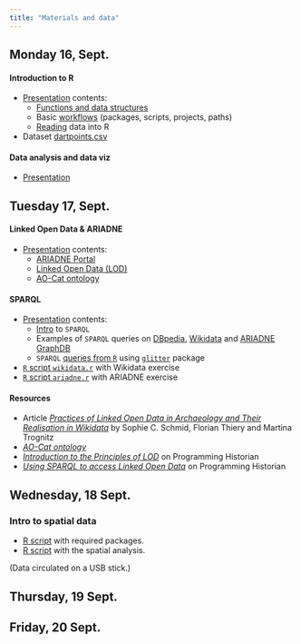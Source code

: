 ```yaml
---
title: "Materials and data"
---
```


## Monday 16, Sept.

#### Introduction to R

- [Presentation](/intro2r/index.qmd) contents:
    - [Functions and data structures](/intro2r/index.qmd#/functions-and-syntax)
    - Basic [workflows](/intro2r/index.qmd#/workflow-1) (packages, scripts, projects, paths)
    - [Reading](/intro2r/index.qmd#/loading-data) data into R
- Dataset [dartpoints.csv](/data/dartpoints.csv)

#### Data analysis and data viz

- [Presentation](/dataviz/index.qmd)


## Tuesday 17, Sept.

#### Linked Open Data & ARIADNE

- [Presentation](/ariadne/index.qmd) contents: 
    - [ARIADNE Portal](/ariadne/index.qmd#/ariadne)
    - [Linked Open Data (LOD)](/ariadne/index.qmd#/linked-open-data)
    - [AO-Cat ontology](ariadne/index.qmd#/ao-cat-ontology)

#### SPARQL 

- [Presentation](/sparql/index.qmd) contents:
    - [Intro](/sparql/index.qmd#/introduction-to-sparql) to `SPARQL`
    - Examples of `SPARQL` queries on [DBpedia](/sparql/index.qmd#/dbpedia-virtuoso-query-service), [Wikidata](/sparql/index.qmd#/wikidata-query-service) and [ARIADNE GraphDB](/sparql/index.qmd#/ariadne-knowledge-base)
    - `SPARQL` [queries from `R`](/sparql/index.qmd#/sparql-queries-in-r) using [`glitter`](/sparql/index.qmd#/glitter-1) package
- [`R` script `wikidata.r`](/sparql/wikidata.r) with Wikidata exercise
- [`R` script `ariadne.r`](/sparql/ariadne.r) with ARIADNE exercise

#### Resources 

- Article [*Practices of Linked Open Data in Archaeology and Their Realisation in Wikidata*](https://doi.org/10.3390/digital2030019) by Sophie C. Schmid, Florian Thiery and Martina Trognitz
- [*AO-Cat ontology*](https://zenodo.org/doi/10.5281/zenodo.7818374)
- [*Introduction to the Principles of LOD*](https://doi.org/10.46430/phen0068) on Programming Historian
- [*Using SPARQL to access Linked Open Data*](https://doi.org/10.46430/phen0047) on Programming Historian


## Wednesday, 18 Sept.

### Intro to spatial data

- [R script](spatial/install_packages.R) with required packages.
- [R script](spatial/spatial_is_special.R) with the spatial analysis.

(Data circulated on a USB stick.)


## Thursday, 19 Sept.


## Friday, 20 Sept.
